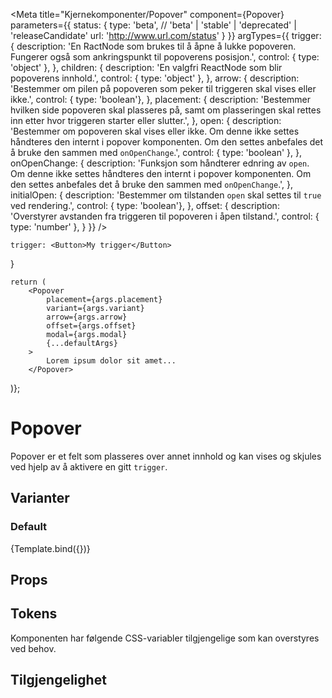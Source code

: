 

<Meta
    title="Kjernekomponenter/Popover"
    component={Popover}
    parameters={{
        status: {
            type: 'beta', // 'beta' | 'stable' | 'deprecated' | 'releaseCandidate'
            url: 'http://www.url.com/status'
        }
    }}
    argTypes={{
        trigger: {
            description: 'En RactNode som brukes til å åpne å lukke popoveren. Fungerer også som ankringspunkt til popoverens posisjon.',
            control: { type: 'object' },
        },
        children: {
            description: 'En valgfri ReactNode som blir popoverens innhold.',
            control: { type: 'object' },
        },
        arrow: {
            description: 'Bestemmer om pilen på popoveren som peker til triggeren skal vises eller ikke.',
            control: { type: 'boolean'},
        },
        placement: {
            description: 'Bestemmer hvilken side popoveren skal plasseres på, samt om plasseringen skal rettes inn etter hvor triggeren starter eller slutter.',
        },
        open: {
            description: 'Bestemmer om popoveren skal vises eller ikke. Om denne ikke settes håndteres den internt i popover komponenten. Om den settes anbefales det å bruke den sammen med `onOpenChange`.',
            control: { type: 'boolean' },
        },
        onOpenChange: {
            description: 'Funksjon som håndterer ednring av `open`. Om denne ikke settes håndteres den internt i popover komponenten. Om den settes anbefales det å bruke den sammen med `onOpenChange`.',
        },
        initialOpen: {
            description: 'Bestemmer om tilstanden `open` skal settes til `true` ved rendering.',
            control: { type: 'boolean'},
        },
        offset: {
            description: 'Overstyrer avstanden fra triggeren til popoveren i åpen tilstand.',
            control: { type: 'number' },
        }
    }}
/>

    trigger: <Button>My trigger</Button>
}

    return (
        <Popover 
            placement={args.placement} 
            variant={args.variant}
            arrow={args.arrow}
            offset={args.offset}
            modal={args.modal}
            {...defaultArgs}
        >
            Lorem ipsum dolor sit amet...
        </Popover>
)};

# Popover

<BetaBlock />

Popover er et felt som plasseres over annet innhold og kan vises og skjules ved hjelp av å aktivere en gitt `trigger`. 

## Varianter

### Default

<Canvas>
    <Story
        name="Popover"
        args={{
            placement: 'top',
            variant: PopoverVariant.Default,
        }}
    >
        {Template.bind({})}
    </Story>
</Canvas>

## Props
<ArgsTable story='Popover' />

## Tokens
Komponenten har følgende CSS-variabler tilgjengelige som kan overstyres ved behov.
<TokensTable jsonKey='component.popover' componentName='popover' />

## Tilgjengelighet
